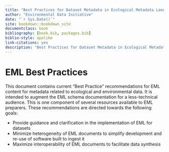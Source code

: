 ```yaml
--- 
title: "Best Practices for Dataset Metadata in Ecological Metadata Language (EML)"
author: "Environmental Data Initiative"
date: "`r Sys.Date()`"
site: bookdown::bookdown_site
documentclass: book
bibliography: [book.bib, packages.bib]
biblio-style: apalike
link-citations: yes
description: "Best Practices for Dataset Metadata in Ecological Metadata Language (EML)."
---
```


# EML Best Practices {-}

This document contains current “Best Practice” recommendations for EML content for metadata related to ecological and environmental data. It is intended to augment the EML schema documentation for a less-technical audience. This is one component of several resources available to EML preparers. These recommendations are directed towards the following goals:

- Provide guidance and clarification in the implementation of EML for datasets
- Minimize heterogeneity of EML documents to simplify development and re-use of software built to ingest it
- Maximize interoperability of EML documents to facilitate data synthesis

